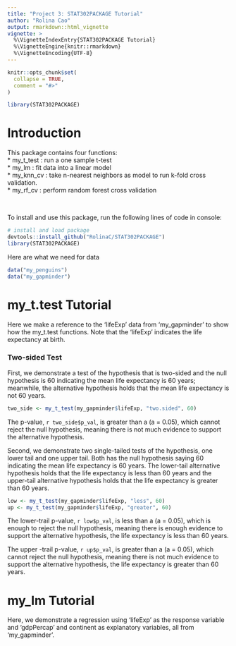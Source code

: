 ```yaml
---
title: "Project 3: STAT302PACKAGE Tutorial"
author: "Rolina Cao"
output: rmarkdown::html_vignette
vignette: >
  %\VignetteIndexEntry{STAT302PACKAGE Tutorial}
  %\VignetteEngine{knitr::rmarkdown}
  %\VignetteEncoding{UTF-8}
---
```


```r
knitr::opts_chunk$set(
  collapse = TRUE,
  comment = "#>"
)
```

```r
library(STAT302PACKAGE)
```

# Introduction

This package contains four functions:\
* my_t_test : run a one sample t-test\
* my_lm : fit data into a linear model\
* my_knn_cv : take n-nearest neighbors as model to run k-fold cross validation.\
* my_rf_cv : perform random forest cross validation\

<br>

To install and use this package, run the following lines of code in console:

```r
# install and load package
devtools::install_github("RolinaC/STAT302PACKAGE")
library(STAT302PACKAGE)
```

Here are what we need for data
```r
data("my_penguins")
data("my_gapminder")
```

# my_t.test Tutorial

Here we make a reference to the 'lifeExp' data from 'my_gapminder' to show how the my_t.test functions. Note that the 'lifeExp' indicates the life expectancy at birth.

### Two-sided Test

First, we demonstrate a test of the hypothesis that is two-sided and the null
hypothesis is 60 indicating the mean life expectancy is 60 years; meanwhile, the alternative hypothesis holds that the mean life expectancy is not 60 years.

```r
two_side <- my_t_test(my_gapminder$lifeExp, "two.sided", 60)
```
The p-value, `r two_side$p_val`, is greater than a (a = 0.05), which cannot reject the null hypothesis, meaning there is not much evidence to support the alternative hypothesis.


Second, we demonstrate two single-tailed tests of the hypothesis, one lower tail and one upper tail. Both has the null hypothesis saying 60 indicating the mean life expectancy is 60 years. The lower-tail alternative hypothesis holds that the life expectancy is less than 60 years and the upper-tail alternative hypothesis holds that the life expectancy is greater than 60 years.

```r
low <- my_t_test(my_gapminder$lifeExp, "less", 60)
up <- my_t_test(my_gapminder$lifeExp, "greater", 60)
```

The lower-trail p-value, `r low$p_val`, is less than a (a = 0.05), which is enough to reject the null hypothesis, meaning there is enough evidence to support the alternative hypothesis, the life expectancy is less than 60 years.

The upper -trail p-value, `r up$p_val`, is greater than a (a = 0.05), which cannot reject the null hypothesis, meaning there is not much evidence to support the alternative hypothesis, the life expectancy is greater than 60 years.

# my_lm Tutorial
Here, we demonstrate a regression using 'lifeExp' as the response variable and 'gdpPercap' and continent as explanatory variables, all from 'my_gapminder'.

